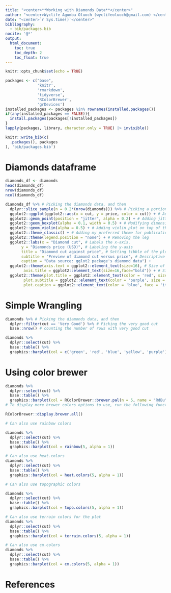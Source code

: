 ```yaml
---
title: "<center>**Working with Diamonds Data**</center>"
author: "<center>Wyclife Agumba Oluoch (wyclifeoluoch@gmail.com) </center>"
date: "<center>`r Sys.time()`</center>"
bibliography: 
  - bib/packages.bib
nocite: '@*'
output: 
  html_document:
    toc: true
    toc_depth: 2
    toc_float: true
---
```


```r
knitr::opts_chunk$set(echo = TRUE)
```


```r
packages <- c("base",
              'knitr',
              'rmarkdown',
              'tidyverse',
              'RColorBrewer',
              'grDevices')
installed_packages <- packages %in% rownames(installed.packages())
if(any(installed_packages == FALSE)){
  install.packages(packages[!installed_packages])
}
lapply(packages, library, character.only = TRUE) |> invisible()
```

```r
knitr::write_bib(c(
  .packages(), packages
), 'bib/packages.bib')
```

# Diamonds dataframe

```r
diamonds_df <- diamonds
head(diamonds_df)
nrow(diamonds_df)
ncol(diamonds_df)
```

```r
diamonds_df %>% # Picking the diamonds data, and then
  dplyr::slice_sample(n = 0.2*(nrow(diamonds))) %>% # Picking a portion of the data-set
  ggplot2::ggplot(ggplot2::aes(x = cut, y = price, color = cut)) + # Adding the mapping variables
  ggplot2::geom_point(position = "jitter", alpha = 0.2) + # Adding jitter and alpha
  ggplot2::geom_boxplot(alpha = 0.1, width = 0.5) + # Modifying dimensions of the boxplot 
  ggplot2::geom_violin(alpha = 0.5) + # Adding violin plot on top of the box and jitter
  ggplot2::theme_classic() + # Adding my preferred theme for publication.
  ggplot2::theme(legend.position = "none") + # Removing the leg
  ggplot2::labs(x = "Diamond cut", # Labels the x-axis.
       y = "Diamonds price (USD)", # Labeling the y-axis
       title = "Diamond cut against price", # Setting tibble of the plot
       subtitle = "Preview of diamond cut versus price", # Descriptive title beneath TITLE
       caption = "Data source: gglot2 package's diamond data") +
  ggplot2::theme(axis.text = ggplot2::element_text(size=16), # Size of labels on tick-marks
        axis.title = ggplot2::element_text(size=16,face="bold")) + # Size of axis labels
  ggplot2::theme(plot.title = ggplot2::element_text(color = 'red', size = 18, face = 'bold'),
        plot.subtitle = ggplot2::element_text(color = 'purple', size = 14, face = 'italic'),
        plot.caption = ggplot2::element_text(color = 'blue', face = 'italic'))
```

# Simple Wrangling

```r
diamonds %>% # Picking the diamonds data, and then
  dplyr::filter(cut == 'Very Good') %>% # Picking the very good cut 
  base::nrow() # counting the number of rows with very good cut

diamonds %>% 
  dplyr::select(cut) %>% 
  base::table() %>% 
  graphics::barplot(col = c('green', 'red', 'blue', 'yellow', 'purple'))
```

# Using color brewer

```r
diamonds %>% 
  dplyr::select(cut) %>% 
  base::table() %>% 
  graphics::barplot(col = RColorBrewer::brewer.pal(n = 5, name = "RdBu"))
# To display more brewer colors options to use, run the following function:

RColorBrewer::display.brewer.all()

# Can also use rainbow colors

diamonds %>% 
  dplyr::select(cut) %>% 
  base::table() %>% 
  graphics::barplot(col = rainbow(5, alpha = 1))

# Can also use heat.colors
diamonds %>% 
  dplyr::select(cut) %>% 
  base::table() %>% 
  graphics::barplot(col = heat.colors(5, alpha = 1))

# Can also use topographic colors

diamonds %>% 
  dplyr::select(cut) %>% 
  base::table() %>% 
  graphics::barplot(col = topo.colors(5, alpha = 1))

# Can also use terrain colors for the plot
diamonds %>% 
  dplyr::select(cut) %>% 
  base::table() %>% 
  graphics::barplot(col = terrain.colors(5, alpha = 1))

# Can also use cm.colors
diamonds %>% 
  dplyr::select(cut) %>% 
  base::table() %>% 
  graphics::barplot(col = cm.colors(5, alpha = 1)) 

```

# References